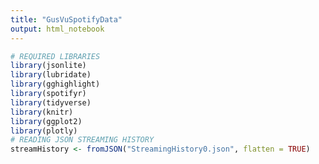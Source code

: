 ```yaml
---
title: "GusVuSpotifyData"
output: html_notebook
---
```


```r
# REQUIRED LIBRARIES
library(jsonlite)
library(lubridate)
library(gghighlight)
library(spotifyr)
library(tidyverse)
library(knitr)
library(ggplot2)
library(plotly)
# READING JSON STREAMING HISTORY
streamHistory <- fromJSON("StreamingHistory0.json", flatten = TRUE)
```

